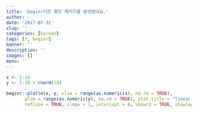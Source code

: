 ```yaml
---
title: 'beginr이란 좋은 패키지를 발견했네요.'
author: ~
date: '2017-07-31'
slug: ''
categories: [korean]
tags: [r, beginr]
banner: ''
description: ''
images: []
menu: ''
---
```


```r
x <- 1:10 
y <- 1:10 + rnorm(10)

beginr::plotlm(x, y, xlim = range(as.numeric(x), na.rm = TRUE), 
       ylim = range(as.numeric(y), na.rm = TRUE), plot.title = "linear regression", xlab = "x", ylab = "y", 
       refline = TRUE, slope = 1, intercept = 0, showr2 = TRUE, showleg = TRUE)
```
